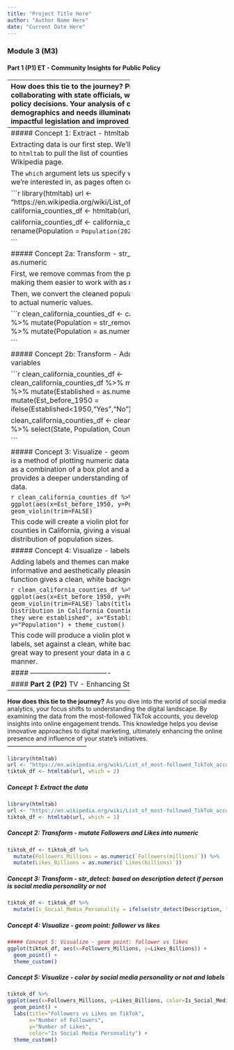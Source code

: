 ```yaml
---
title: "Project Title Here"
author: "Author Name Here"
date: "Current Date Here"
---
```







### **Module 3 (M3)**

#### **Part 1 (P1)** ET - Community Insights for Public Policy

---------------------------------------
**How does this tie to the journey?**
Picture yourself collaborating with state officials, wielding data to inform policy decisions. Your analysis of community demographics and needs illuminates the path to impactful legislation and improved civic life.
---------------------------------------
##### Concept 1: Extract - htmltab



Extracting data is our first step. We'll use a function similar to `htmltab` to pull the list of counties directly from the Wikipedia page.

The `which` argument lets us specify which table on the page we're interested in, as pages often contain multiple tables.

```r
library(htmltab)
url <- "https://en.wikipedia.org/wiki/List_of_counties_in_California"
california_counties_df <- htmltab(url, which = 2)


california_counties_df <- california_counties_df %>% 
  rename(Population = `Population(2022)`,
         Established = Est.)

```


##### Concept 2a: Transform - str_remove_all & as.numeric

First, we remove commas from the population figures, making them easier to work with as numeric values. 

Then, we convert the cleaned population data from strings to actual numeric values.

```r
clean_california_counties_df <- california_counties_df %>%
  mutate(Population = str_remove_all(Population,",")) %>% 
  mutate(Population = as.numeric(Population))

```

##### Concept 2b: Transform - Adding & Select a variables

```r

clean_california_counties_df <- clean_california_counties_df %>%
  mutate(State = "CA") %>% 
  mutate(Established = as.numeric(Established)) %>% 
  mutate(Est_before_1950 = ifelse(Established<1950,"Yes","No"))

clean_california_counties_df <- clean_california_counties_df %>% 
  select(State, Population, County, Est_before_1950)

```



##### Concept 3: Visualize - geom violin plot
A violin plot is a method of plotting numeric data and can be thought of as a combination of a box plot and a kernel density plot. It provides a deeper understanding of the distribution of the data.

```r
clean_california_counties_df %>% 
  ggplot(aes(x=Est_before_1950, y=Population)) + 
  geom_violin(trim=FALSE)
```

This code will create a violin plot for the population of counties in California, giving a visual representation of the distribution of population sizes.

##### Concept 4: Visualize - labels & theme_custom

Adding labels and themes can make your plots more informative and aesthetically pleasing. The `theme_bw()` function gives a clean, white background to your plots.

```r
clean_california_counties_df %>% 
  ggplot(aes(x=Est_before_1950, y=Population)) + 
  geom_violin(trim=FALSE)
  labs(title="Population Distribution in California Counties \n 
       Based on when they were established",
       x="Established Before 1950",
       y="Population") +
  theme_custom()
```

This code will produce a violin plot with a title and axis labels, set against a clean, white background theme. It's a great way to present your data in a clear and professional manner.


#### ----------------------------------





#### **Part 2 (P2)** TV - Enhancing State Services with Data
---------------------------------------

**How does this tie to the journey?**
As you dive into the world of social media analytics, your focus shifts to understanding the digital landscape. By examining the data from the most-followed TikTok accounts, you develop insights into online engagement trends. This knowledge helps you devise innovative approaches to digital marketing, ultimately enhancing the online presence and influence of your state's initiatives.
---------------------------------------

```r
library(htmltab)
url <- "https://en.wikipedia.org/wiki/List_of_most-followed_TikTok_accounts"
tiktok_df <- htmltab(url, which = 2)

```



##### Concept 1: Extract the data


```r
library(htmltab)
url <- "https://en.wikipedia.org/wiki/List_of_most-followed_TikTok_accounts"
tiktok_df <- htmltab(url, which = 1)

```

##### Concept 2: Transform - mutate Followers and Likes into numeric

```r
tiktok_df <- tiktok_df %>%
  mutate(Followers_Millions = as.numeric(`Followers(millions)`)) %>%
  mutate(Likes_Billions = as.numeric(`Likes(billions)`))
```



##### Concept 3: Transform - str_detect: based on description detect if person is social media personality or not  
```r
tiktok_df <- tiktok_df %>%
  mutate(Is_Social_Media_Personality = ifelse(str_detect(Description, "Social media personality"), TRUE, FALSE))
```





##### Concept 4: Visualize - geom point: follower vs likes

```r
##### Concept 5: Visualize - geom point: follower vs likes
ggplot(tiktok_df, aes(x=Followers_Millions, y=Likes_Billions)) +
  geom_point() + 
  theme_custom()
```




##### Concept 5: Visualize - color by social media personality or not   and labels 
```r
tiktok_df %>% 
ggplot(aes(x=Followers_Millions, y=Likes_Billions, color=Is_Social_Media_Personality)) +
  geom_point() +
  labs(title="Followers vs Likes on TikTok",
       x="Number of Followers",
       y="Number of Likes",
       color="Is Social Media Personality") +
  theme_custom()
```








